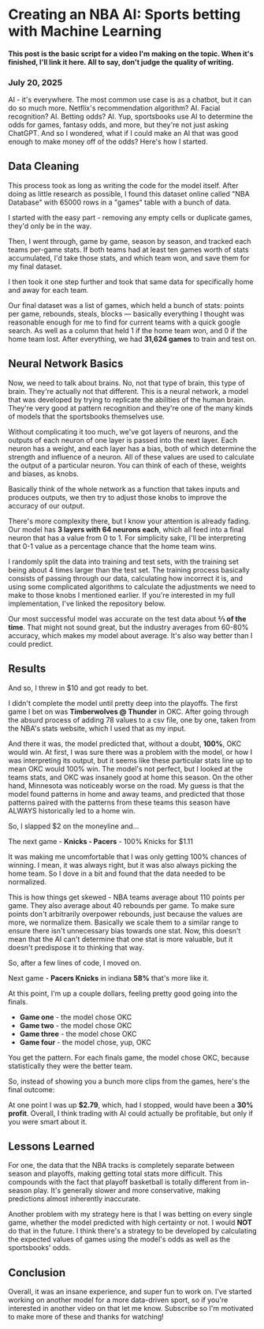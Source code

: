 # Creating an NBA AI: Sports betting with Machine Learning

#### This post is the basic script for a video I'm making on the topic. When it's finished, I'll link it here. All to say, don't judge the quality of writing.

### July 20, 2025

AI - it's everywhere. The most common use case is as a chatbot, but it can do so much more. Netflix's recommendation algorithm? AI. Facial recognition? AI. Betting odds? AI. Yup, sportsbooks use AI to determine the odds for games, fantasy odds, and more, but they're not just asking ChatGPT. And so I wondered, what if I could make an AI that was good enough to make money off of the odds? Here's how I started.

## Data Cleaning

This process took as long as writing the code for the model itself. After doing as little research as possible, I found this dataset online called "NBA Database" with 65000 rows in a "games" table with a bunch of data.

I started with the easy part - removing any empty cells or duplicate games, they'd only be in the way.

Then, I went through, game by game, season by season, and tracked each teams per-game stats. If both teams had at least ten games worth of stats accumulated, I'd take those stats, and which team won, and save them for my final dataset.

I then took it one step further and took that same data for specifically home and away for each team.

Our final dataset was a list of games, which held a bunch of stats: points per game, rebounds, steals, blocks — basically everything I thought was reasonable enough for me to find for current teams with a quick google search. As well as a column that held 1 if the home team won, and 0 if the home team lost. After everything, we had **31,624 games** to train and test on.

## Neural Network Basics

Now, we need to talk about brains. No, not that type of brain, this type of brain. They're actually not that different. This is a neural network, a model that was developed by trying to replicate the abilities of the human brain. They're very good at pattern recognition and they're one of the many kinds of models that the sportsbooks themselves use.

Without complicating it too much, we've got layers of neurons, and the outputs of each neuron of one layer is passed into the next layer. Each neuron has a weight, and each layer has a bias, both of which determine the strength and influence of a neuron. All of these values are used to calculate the output of a particular neuron. You can think of each of these, weights and biases, as knobs.

Basically think of the whole network as a function that takes inputs and produces outputs, we then try to adjust those knobs to improve the accuracy of our output.

There's more complexity there, but I know your attention is already fading. Our model has **3 layers with 64 neurons each**, which all feed into a final neuron that has a value from 0 to 1. For simplicity sake, I'll be interpreting that 0-1 value as a percentage chance that the home team wins.

I randomly split the data into training and test sets, with the training set being about 4 times larger than the test set. The training process basically consists of passing through our data, calculating how incorrect it is, and using some complicated algorithms to calculate the adjustments we need to make to those knobs I mentioned earlier. If you're interested in my full implementation, I've linked the repository below.

Our most successful model was accurate on the test data about **⅔ of the time**. That might not sound great, but the industry averages from 60-80% accuracy, which makes my model about average. It's also way better than I could predict.

## Results

And so, I threw in $10 and got ready to bet.

I didn't complete the model until pretty deep into the playoffs. The first game I bet on was **Timberwolves @ Thunder** in OKC. After going through the absurd process of adding 78 values to a csv file, one by one, taken from the NBA's stats website, which I used that as my input.

And there it was, the model predicted that, without a doubt, **100%**, OKC would win. At first, I was sure there was a problem with the model, or how I was interpreting its output, but it seems like these particular stats line up to mean OKC would 100% win. The model's not perfect, but I looked at the teams stats, and OKC was insanely good at home this season. On the other hand, Minnesota was noticeably worse on the road. My guess is that the model found patterns in home and away teams, and predicted that those patterns paired with the patterns from these teams this season have ALWAYS historically led to a home win.

So, I slapped $2 on the moneyline and...

The next game - **Knicks - Pacers** - 100% Knicks for $1.11

It was making me uncomfortable that I was only getting 100% chances of winning. I mean, it was always right, but it was also always picking the home team. So I dove in a bit and found that the data needed to be normalized.

This is how things get skewed - NBA teams average about 110 points per game. They also average about 40 rebounds per game. To make sure points don't arbitrarily overpower rebounds, just because the values are more, we normalize them. Basically we scale them to a similar range to ensure there isn't unnecessary bias towards one stat. Now, this doesn't mean that the AI can't determine that one stat is more valuable, but it doesn't predispose it to thinking that way.

So, after a few lines of code, I moved on.

Next game - **Pacers Knicks** in indiana **58%** that's more like it.

At this point, I'm up a couple dollars, feeling pretty good going into the finals.

- **Game one** - the model chose OKC
- **Game two** - the model chose OKC
- **Game three** - the model chose OKC
- **Game four** - the model chose, yup, OKC

You get the pattern. For each finals game, the model chose OKC, because statistically they were the better team.

So, instead of showing you a bunch more clips from the games, here's the final outcome:

At one point I was up **$2.79**, which, had I stopped, would have been a **30% profit**. Overall, I think trading with AI could actually be profitable, but only if you were smart about it.

## Lessons Learned

For one, the data that the NBA tracks is completely separate between season and playoffs, making getting total stats more difficult. This compounds with the fact that playoff basketball is totally different from in-season play. It's generally slower and more conservative, making predictions almost inherently inaccurate.

Another problem with my strategy here is that I was betting on every single game, whether the model predicted with high certainty or not. I would **NOT** do that in the future. I think there's a strategy to be developed by calculating the expected values of games using the model's odds as well as the sportsbooks' odds.

## Conclusion

Overall, it was an insane experience, and super fun to work on. I've started working on another model for a more data-driven sport, so if you're interested in another video on that let me know. Subscribe so I'm motivated to make more of these and thanks for watching!
